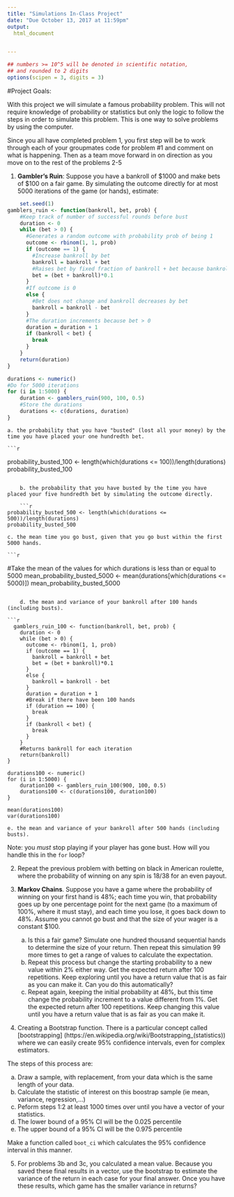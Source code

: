 ```yaml
---
title: "Simulations In-Class Project"
date: "Due October 13, 2017 at 11:59pm"
output:
  html_document


---
```


<style type="text/css">
.table {

    width: 80%;
    margin-left:10%; 
    margin-right:10%;
}
</style>
```r
## numbers >= 10^5 will be denoted in scientific notation,
## and rounded to 2 digits
options(scipen = 3, digits = 3)
```




#Project Goals:



With this project we will simulate a famous probability problem. This will not require knowledge of probability or statistics but only the logic to follow the steps in order to simulate this problem. This is one way to solve problems by using the computer. 


Since you all have completed problem 1, you first step will be to work through each of your groupmates code for problem #1 and comment on what is happening. Then as a team move forward in on direction as you move on to the rest of the problems 2-5

 1. **Gambler's Ruin**: Suppose you have a bankroll of $1000 and make bets of $100 on a fair game. By simulating the outcome directly for at most 5000 iterations of the game (or hands), estimate:
 
```r
    set.seed(1)
gamblers_ruin <- function(bankroll, bet, prob) {
    #Keep track of number of successful rounds before bust
    duration <- 0
    while (bet > 0) {
      #Generates a random outcome with probability prob of being 1
      outcome <- rbinom(1, 1, prob)
      if (outcome == 1) {
        #Increase bankroll by bet
        bankroll = bankroll + bet
        #Raises bet by fixed fraction of bankroll + bet because bankroll*0.1 would not be raising in first round
        bet = (bet + bankroll)*0.1
      }
      #If outcome is 0
      else {
        #Bet does not change and bankroll decreases by bet
        bankroll = bankroll - bet
      }
      #The duration increments because bet > 0
      duration = duration + 1
      if (bankroll < bet) {
        break
      }
    }
    return(duration)
}

durations <- numeric()
#Do for 5000 iterations
for (i in 1:5000) {
    duration <- gamblers_ruin(900, 100, 0.5)
    #Store the durations
    durations <- c(durations, duration)
}
```
 
    a. the probability that you have "busted" (lost all your money) by the time you have placed your one hundredth bet. 
    
    ```r
probability_busted_100 <- length(which(durations <= 100))/length(durations)
probability_busted_100
```

    b. the probability that you have busted by the time you have placed your five hundredth bet by simulating the outcome directly. 
    
    ```r
probability_busted_500 <- length(which(durations <= 500))/length(durations)
probability_busted_500
```
    
    c. the mean time you go bust, given that you go bust within the first 5000 hands.
    
    ```r
#Take the mean of the values for which durations is less than or equal to 5000
mean_probability_busted_5000 <- mean(durations[which(durations <= 5000)])
mean_probability_busted_5000
```
    
    d. the mean and variance of your bankroll after 100 hands (including busts).

```r
  gamblers_ruin_100 <- function(bankroll, bet, prob) {
    duration <- 0
    while (bet > 0) {
      outcome <- rbinom(1, 1, prob)
      if (outcome == 1) {
        bankroll = bankroll + bet
        bet = (bet + bankroll)*0.1
      }
      else {
        bankroll = bankroll - bet
      }
      duration = duration + 1
      #Break if there have been 100 hands
      if (duration == 100) {
        break
      }
      if (bankroll < bet) {
        break
      }
    }
    #Returns bankroll for each iteration
    return(bankroll)
}

durations100 <- numeric()
for (i in 1:5000) {
    duration100 <- gamblers_ruin_100(900, 100, 0.5)
    durations100 <- c(durations100, duration100)
}

mean(durations100)
var(durations100)
```
    
    e. the mean and variance of your bankroll after 500 hands (including busts).
 
Note: you *must* stop playing if your player has gone bust. How will you handle this in the `for` loop?

2. Repeat the previous problem with betting on black in American roulette, where the probability of winning on any spin is 18/38 for an even payout.

3. **Markov Chains**. Suppose you have a game where the probability of winning on your first hand is 48%; each time you win, that probability goes up by one percentage point for the next game (to a maximum of 100%, where it must stay), and each time you lose, it goes back down to 48%. Assume you cannot go bust and that the size of your wager is a constant $100.
    a. Is this a fair game? Simulate one hundred thousand sequential hands to determine the size of your return. Then repeat this simulation 99 more times to get a range of values to calculate the expectation.
    b. Repeat this process but change the starting probability to a new value within 2% either way. Get the expected return after 100 repetitions. Keep exploring until you have a return value that is as fair as you can make it. Can you do this automatically?
    c. Repeat again, keeping the initial probability at 48%, but this time change the probability increment to a value different from 1%. Get the expected return after 100 repetitions. Keep changing this value until you have a return value that is as fair as you can make it. 


4. Creating a Bootstrap function. There is a particular concept called [bootstrapping]
(https://en.wikipedia.org/wiki/Bootstrapping_(statistics)) where we can easily create 95% confidence intervals, even for complex estimators.

The steps of this process are:

  a. Draw a sample, with replacement, from your data which is the same length of your data.
  b. Calculate the statistic of interest on this boostrap sample (ie mean, variance, regression,...)
  c. Peform steps 1:2 at least 1000 times over until you have a vector of your statistics. 
  d. The lower bound of a 95% CI will be the 0.025 percentile
  e. The upper bound of a 95% CI will be the 0.975 percentile

Make a function called `boot_ci` which calculates the 95% confidence interval in this manner. 

5. For problems 3b and 3c, you calculated a mean value. Because you saved these final results in a vector, use the bootstrap to estimate the variance of the return in each case for your final answer. Once you have these results, which game has the smaller variance in returns?